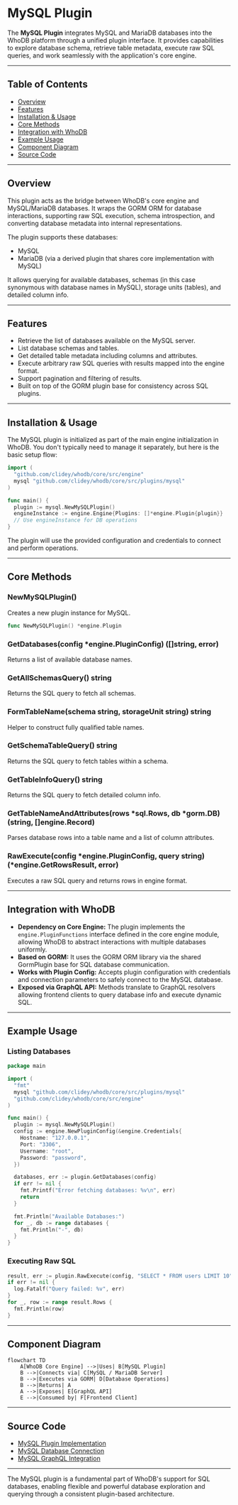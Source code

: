 # MySQL Plugin

The **MySQL Plugin** integrates MySQL and MariaDB databases into the WhoDB platform through a unified plugin interface. It provides capabilities to explore database schema, retrieve table metadata, execute raw SQL queries, and work seamlessly with the application's core engine.

---

## Table of Contents

- [Overview](#overview)
- [Features](#features)
- [Installation & Usage](#installation--usage)
- [Core Methods](#core-methods)
- [Integration with WhoDB](#integration-with-whodb)
- [Example Usage](#example-usage)
- [Component Diagram](#component-diagram)
- [Source Code](#source-code)

---

## Overview

This plugin acts as the bridge between WhoDB's core engine and MySQL/MariaDB databases. It wraps the GORM ORM for database interactions, supporting raw SQL execution, schema introspection, and converting database metadata into internal representations.

The plugin supports these databases:

- MySQL
- MariaDB (via a derived plugin that shares core implementation with MySQL)

It allows querying for available databases, schemas (in this case synonymous with database names in MySQL), storage units (tables), and detailed column info.

---

## Features

- Retrieve the list of databases available on the MySQL server.
- List database schemas and tables.
- Get detailed table metadata including columns and attributes.
- Execute arbitrary raw SQL queries with results mapped into the engine format.
- Support pagination and filtering of results.
- Built on top of the GORM plugin base for consistency across SQL plugins.

---

## Installation & Usage

The MySQL plugin is initialized as part of the main engine initialization in WhoDB. You don't typically need to manage it separately, but here is the basic setup flow:

```go
import (
  "github.com/clidey/whodb/core/src/engine"
  mysql "github.com/clidey/whodb/core/src/plugins/mysql"
)

func main() {
  plugin := mysql.NewMySQLPlugin()
  engineInstance := engine.Engine{Plugins: []*engine.Plugin{plugin}}
  // Use engineInstance for DB operations
}
```

The plugin will use the provided configuration and credentials to connect and perform operations.

---

## Core Methods

### NewMySQLPlugin()
Creates a new plugin instance for MySQL.

```go
func NewMySQLPlugin() *engine.Plugin
```

### GetDatabases(config *engine.PluginConfig) ([]string, error)
Returns a list of available database names.

### GetAllSchemasQuery() string
Returns the SQL query to fetch all schemas.

### FormTableName(schema string, storageUnit string) string
Helper to construct fully qualified table names.

### GetSchemaTableQuery() string
Returns the SQL query to fetch tables within a schema.

### GetTableInfoQuery() string
Returns the SQL query to fetch detailed column info.

### GetTableNameAndAttributes(rows *sql.Rows, db *gorm.DB) (string, []engine.Record)
Parses database rows into a table name and a list of column attributes.

### RawExecute(config *engine.PluginConfig, query string) (*engine.GetRowsResult, error)
Executes a raw SQL query and returns rows in engine format.

---

## Integration with WhoDB

- **Dependency on Core Engine:** The plugin implements the `engine.PluginFunctions` interface defined in the core engine module, allowing WhoDB to abstract interactions with multiple databases uniformly.
- **Based on GORM:** It uses the GORM ORM library via the shared GormPlugin base for SQL database communication.
- **Works with Plugin Config:** Accepts plugin configuration with credentials and connection parameters to safely connect to the MySQL database.
- **Exposed via GraphQL API:** Methods translate to GraphQL resolvers allowing frontend clients to query database info and execute dynamic SQL.

---

## Example Usage

### Listing Databases

```go
package main

import (
  "fmt"
  mysql "github.com/clidey/whodb/core/src/plugins/mysql"
  "github.com/clidey/whodb/core/src/engine"
)

func main() {
  plugin := mysql.NewMySQLPlugin()
  config := engine.NewPluginConfig(&engine.Credentials{
    Hostname: "127.0.0.1",
    Port: "3306",
    Username: "root",
    Password: "password",
  })

  databases, err := plugin.GetDatabases(config)
  if err != nil {
    fmt.Printf("Error fetching databases: %v\n", err)
    return
  }

  fmt.Println("Available Databases:")
  for _, db := range databases {
    fmt.Println("-", db)
  }
}
```

### Executing Raw SQL

```go
result, err := plugin.RawExecute(config, "SELECT * FROM users LIMIT 10")
if err != nil {
  log.Fatalf("Query failed: %v", err)
}
for _, row := range result.Rows {
  fmt.Println(row)
}
```

---

## Component Diagram

```mermaid
flowchart TD
    A[WhoDB Core Engine] -->|Uses| B[MySQL Plugin]
    B -->|Connects via| C[MySQL / MariaDB Server]
    B -->|Executes via GORM| D[Database Operations]
    B -->|Returns| A
    A -->|Exposes| E[GraphQL API]
    E -->|Consumed by| F[Frontend Client]
```

---

## Source Code

- [MySQL Plugin Implementation](../../core/src/plugins/mysql/mysql.go)
- [MySQL Database Connection](../../core/src/plugins/mysql/db.go)
- [MySQL GraphQL Integration](../../core/src/plugins/mysql/graph.go)

---

The MySQL plugin is a fundamental part of WhoDB's support for SQL databases, enabling flexible and powerful database exploration and querying through a consistent plugin-based architecture.